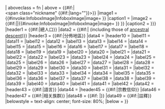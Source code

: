 {{Infobox
|headerstyle = background-color: #b0c4de;
|labelstyle = font-weight: normal; white-space:nowrap;
| bodyclass  = vcard
| bodystyle  = {{#if:{{{box_width|}}}|width:{{{box_width}}};}}
| aboveclass  = fn
| above       = <span class="fn org">{{{group|<includeonly>{{PAGENAME}}</includeonly>}}}</span>{{#if:{{{native_name|}}}|<br /><span class="nickname" {{#if:{{{native_name_lang|}}}|lang="{{{native_name_lang}}}"}}>{{{native_name}}}</span>}}
|image1 = {{#invoke:InfoboxImage|InfoboxImage|image={{{flag|}}} }}
|caption1 = {{{flag_caption|}}}
|image2 = {{#if:{{{rawimage|}}}|{{{rawimage}}}|{{#invoke:InfoboxImage|InfoboxImage|image={{{image|}}} }} }}
|caption2 = {{{image_caption|{{{caption|}}} }}}
|header1 = {{#if:{{{population|}}}{{{pop|}}}{{{poptime|}}}|總人口}}
|data2 = {{{population|}}}{{{pop|}}}{{{poptime|}}} {{#if:{{{genealogy|}}}|{{{genealogy|}}} (including those of [[Genealogy|ancestral descent]])}}
|header3 = {{#if:{{{popplace|}}}{{{regions|}}}{{{region|}}}{{{region1|}}}|分佈地區}}
|data4 = {{{popplace|}}}{{{regions|}}}{{{region|}}}
|header10 = {{{tablehdr|}}}
|label11 = {{{region1|}}}
|data11 = {{{pop1|}}}{{{ref1|}}}
|label12 = {{{region2|}}}
|data12 = {{{pop2|}}}{{{ref2|}}}
|label13 = {{{region3|}}}
|data13 = {{{pop3|}}}{{{ref3|}}}
|label14 = {{{region4|}}}
|data14 = {{{pop4|}}}{{{ref4|}}}
|label15 = {{{region5|}}}
|data15 = {{{pop5|}}}{{{ref5|}}}
|label16 = {{{region6|}}}
|data16 = {{{pop6|}}}{{{ref6|}}}
|label17 = {{{region7|}}}
|data17 = {{{pop7|}}}{{{ref7|}}}
|label18 = {{{region8|}}}
|data18 = {{{pop8|}}}{{{ref8|}}}
|label19 = {{{region9|}}}
|data19 = {{{pop9|}}}{{{ref9|}}}
|label20 = {{{region10|}}}
|data20 = {{{pop10|}}}{{{ref10|}}}
|label21 = {{{region11|}}}
|data21 = {{{pop11|}}}{{{ref11|}}}
|label22 = {{{region12|}}}
|data22 = {{{pop12|}}}{{{ref12|}}}
|label23 = {{{region13|}}}
|data23 = {{{pop13|}}}{{{ref13|}}}
|label24 = {{{region14|}}}
|data24 = {{{pop14|}}}{{{ref14|}}}
|label25 = {{{region15|}}}
|data25 = {{{pop15|}}}{{{ref15|}}}
|label26 = {{{region16|}}}
|data26 = {{{pop16|}}}{{{ref16|}}}
|label27 = {{{region17|}}}
|data27 = {{{pop17|}}}{{{ref17|}}}
|label28 = {{{region18|}}}
|data28 = {{{pop18|}}}{{{ref18|}}}
|label29 = {{{region19|}}}
|data29 = {{{pop19|}}}{{{ref19|}}}
|label30 = {{{region20|}}}
|data30 = {{{pop20|}}}{{{ref20|}}}
|label31 = {{{region21|}}}
|data31 = {{{pop21|}}}{{{ref21|}}}
|label32 = {{{region22|}}}
|data32 = {{{pop22|}}}{{{ref22|}}}
|label33 = {{{region23|}}}
|data33 = {{{pop23|}}}{{{ref23|}}}
|label34 = {{{region24|}}}
|data34 = {{{pop24|}}}{{{ref24|}}}
|label35 = {{{region25|}}}
|data35 = {{{pop25|}}}{{{ref25|}}}
|label36 = {{{region26|}}}
|data36 = {{{pop26|}}}{{{ref26|}}}
|label37 = {{{region27|}}}
|data37 = {{{pop27|}}}{{{ref27|}}}
|label38 = {{{region28|}}}
|data38 = {{{pop28|}}}{{{ref28|}}}
|label39 = {{{region29|}}}
|data39 = {{{pop29|}}}{{{ref29|}}}
|label40 = {{{region30|}}}
|data40 = {{{pop30|}}}{{{ref30|}}}
|label41 = {{{region31|}}}
|data41 = {{{pop31|}}}{{{ref31|}}}
|label42 = {{{region32|}}}
|data42 = {{{pop32|}}}{{{ref32|}}}
|header43 = {{#if:{{{langs|}}}{{{languages|}}}|語言}}
|data44 = {{{langs|}}}{{{languages|}}}
|header45 = {{#if:{{{rels|}}}{{{religions|}}}|宗教信仰}}
|data46 = {{{rels|}}}{{{religions|}}}
|header47 = {{#if:{{{related|}}}{{{related-c|}}}|相关族群}}
|data48 = {{{related-c|}}}{{#if: {{{related|}}}|{{{related}}}}}
|data49 = {{#if:{{{footnotes|}}}|註釋}}
|belowstyle = text-align: center; font-size: 80%;
|below = {{{footnotes|}}}
}}<noinclude>
{{clear}}
{{Documentation}}
</noinclude>